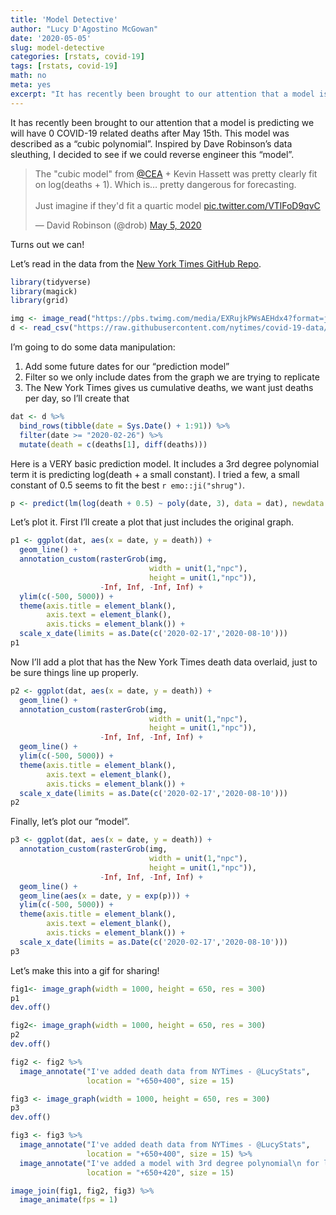 ```yaml
---
title: 'Model Detective'
author: "Lucy D'Agostino McGowan"
date: '2020-05-05'
slug: model-detective
categories: [rstats, covid-19]
tags: [rstats, covid-19]
math: no
meta: yes
excerpt: "It has recently been brought to our attention that a model is predicting we will have 0 COVID-19 related deaths after May 15th. This model was described as a \"cubic polynomial\". Inspired by David Robinson's data sleuthing, I decided to see if we could reverse engineer this \"model\"."
---
```


It has recently been brought to our attention that a model is predicting we will have 0 COVID-19 related deaths after May 15th. This model was described as a "cubic polynomial". Inspired by Dave Robinson's data sleuthing, I decided to see if we could reverse engineer this "model".

<blockquote class="twitter-tweet"><p lang="en" dir="ltr">The &quot;cubic model&quot; from <a href="https://twitter.com/CEA?ref_src=twsrc%5Etfw">@CEA</a> + Kevin Hassett was pretty clearly fit on log(deaths + 1). Which is... pretty dangerous for forecasting.<br><br>Just imagine if they&#39;d fit a quartic model <a href="https://t.co/VTlFoD9qvC">pic.twitter.com/VTlFoD9qvC</a></p>&mdash; David Robinson (@drob) <a href="https://twitter.com/drob/status/1257753751781289986?ref_src=twsrc%5Etfw">May 5, 2020</a></blockquote> <script async src="https://platform.twitter.com/widgets.js" charset="utf-8"></script>

Turns out we can!

Let's read in the data from the [New York Times GitHub Repo](https://Github.com/nytimes/covid-19-data).

```r
library(tidyverse)
library(magick)
library(grid)

img <- image_read("https://pbs.twimg.com/media/EXRujkPWsAEHdx4?format=jpg&name=medium")
d <- read_csv("https://raw.githubusercontent.com/nytimes/covid-19-data/master/us.csv")
```

I'm going to do some data manipulation:

1. Add some future dates for our "prediction model"
2. Filter so we only include dates from the graph we are trying to replicate
3. The New York Times gives us cumulative deaths, we want just deaths per day, so I'll create that

```r
dat <- d %>%
  bind_rows(tibble(date = Sys.Date() + 1:91)) %>%
  filter(date >= "2020-02-26") %>%   
  mutate(death = c(deaths[1], diff(deaths)))

```

Here is a VERY basic prediction model. It includes a 3rd degree polynomial term it is predicting log(death + a small constant). I tried a few, a small constant of 0.5 seems to fit the best `r emo::ji("shrug")`.

```r
p <- predict(lm(log(death + 0.5) ~ poly(date, 3), data = dat), newdata = dat)
```

Let's plot it. First I'll create a plot that just includes the original graph.

```r
p1 <- ggplot(dat, aes(x = date, y = death)) +
  geom_line() + 
  annotation_custom(rasterGrob(img, 
                               width = unit(1,"npc"), 
                               height = unit(1,"npc")), 
                    -Inf, Inf, -Inf, Inf) +
  ylim(c(-500, 5000)) +
  theme(axis.title = element_blank(), 
        axis.text = element_blank(),
        axis.ticks = element_blank()) + 
  scale_x_date(limits = as.Date(c('2020-02-17','2020-08-10')))
p1
```


Now I'll add a plot that has the New York Times death data overlaid, just to be sure things line up properly.

```r
p2 <- ggplot(dat, aes(x = date, y = death)) +
  geom_line() + 
  annotation_custom(rasterGrob(img, 
                               width = unit(1,"npc"), 
                               height = unit(1,"npc")), 
                    -Inf, Inf, -Inf, Inf) +
  geom_line() + 
  ylim(c(-500, 5000)) +
  theme(axis.title = element_blank(), 
        axis.text = element_blank(),
        axis.ticks = element_blank()) +
  scale_x_date(limits = as.Date(c('2020-02-17','2020-08-10')))
p2
```

Finally, let's plot our "model".

```r
p3 <- ggplot(dat, aes(x = date, y = death)) +
  annotation_custom(rasterGrob(img, 
                               width = unit(1,"npc"), 
                               height = unit(1,"npc")), 
                    -Inf, Inf, -Inf, Inf) +
  geom_line() + 
  geom_line(aes(x = date, y = exp(p))) +
  ylim(c(-500, 5000)) +
  theme(axis.title = element_blank(), 
        axis.text = element_blank(),
        axis.ticks = element_blank()) + 
  scale_x_date(limits = as.Date(c('2020-02-17','2020-08-10')))
p3
```


Let's make this into a gif for sharing!

```r
fig1<- image_graph(width = 1000, height = 650, res = 300)
p1
dev.off()

fig2<- image_graph(width = 1000, height = 650, res = 300)
p2
dev.off()

fig2 <- fig2 %>%
  image_annotate("I've added death data from NYTimes - @LucyStats",
                 location = "+650+400", size = 15)

fig3 <- image_graph(width = 1000, height = 650, res = 300)
p3
dev.off()

fig3 <- fig3 %>%
  image_annotate("I've added death data from NYTimes - @LucyStats",
                 location = "+650+400", size = 15) %>%
  image_annotate("I've added a model with 3rd degree polynomial\n for log(death + 0.5) - @LucyStats",
                 location = "+650+420", size = 15)
```

```r
image_join(fig1, fig2, fig3) %>%
  image_animate(fps = 1)
```

